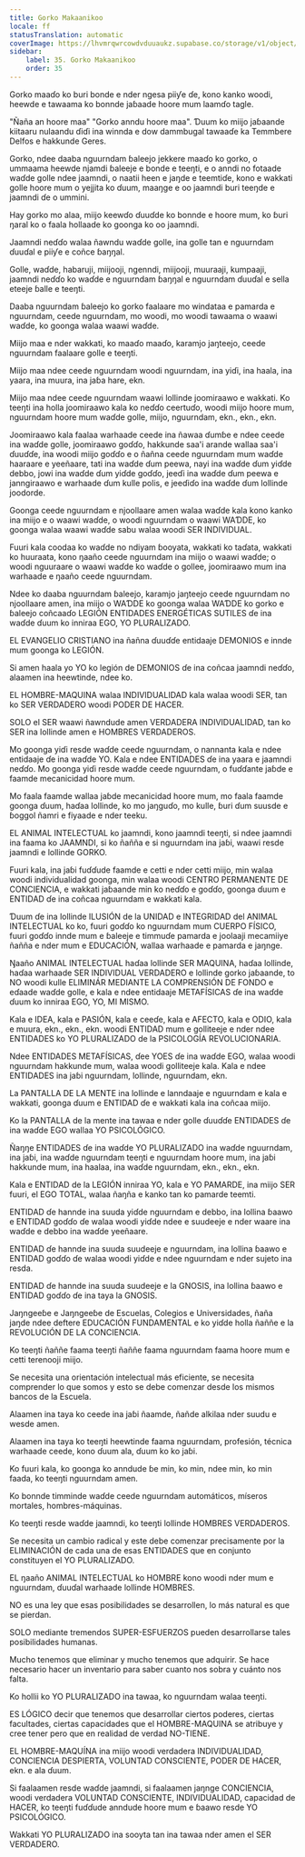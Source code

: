 ```yaml
---
title: Gorko Makaanikoo
locale: ff
statusTranslation: automatic
coverImage: https://lhvmrqwrcowdvduuaukz.supabase.co/storage/v1/object/public/strapi-uploads/small_cover-educacion-fundamental.webp-2d51a7828a2b1309555be27f7e2a61a0.webp
sidebar:
    label: 35. Gorko Makaanikoo
    order: 35
---
```

Gorko maaɗo ko buri bonde e nder ngesa piiƴe ɗe, kono kanko woodi, heewde e tawaama ko bonnde jaɓaade hoore mum laamɗo tagle.

"Ñaña an hoore maa" "Gorko anndu hoore maa". Ɗuum ko miijo jaɓaande kiitaaru nulaandu ɗiɗi ina winnda e dow dammbugal tawaaɗe ka Temmbere Delfos e hakkunde Geres.

Gorko, ndee daaba nguurndam ɓaleejo jekkere maaɗo ko gorko, o ummaama heewde njamdi ɓaleeje e bonde e teeŋti, e o anndi no fotaade waɗde golle ndee jaamndi, o naatii heen e jaŋde e teemtiɗe, kono e wakkati golle hoore mum o yejjita ko ɗuum, maaŋge e oo jaamndi buri teeŋde e jaamndi ɗe o ummini.

Hay gorko mo alaa, miijo keewɗo ɗuuɗde ko bonnde e hoore mum, ko ɓuri ŋaral ko o faala hollaade ko goonga ko oo jaamndi.

Jaamndi neɗɗo walaa ñawndu waɗde golle, ina golle tan e nguurndam ɗuuɗal e piiƴe e coñce ɓaŋŋal.

Golle, waɗde, habaruji, miijooji, ngenndi, miijooji, muuraaji, kumpaaji, jaamndi neɗɗo ko waɗde e nguurndam ɓaŋŋal e nguurndam ɗuuɗal e sella eteeje ɓalle e teeŋti.

Daaba nguurndam ɓaleejo ko gorko faalaare mo windataa e pamarda e nguurndam, ceede nguurndam, mo woodi, mo woodi tawaama o waawi waɗde, ko goonga walaa waawi waɗde.

Miijo maa e nder wakkati, ko maaɗo maaɗo, karamjo jaŋteejo, ceede nguurndam faalaare golle e teeŋti.

Miijo maa ndee ceede nguurndam woodi nguurndam, ina yiɗi, ina haala, ina yaara, ina muura, ina jaɓa hare, ekn.

Miijo maa ndee ceede nguurndam waawi lollinde joomiraawo e wakkati. Ko teeŋti ina holla joomiraawo kala ko neɗɗo ceertuɗo, woodi miijo hoore mum, nguurndam hoore mum waɗde golle, miijo, nguurndam, ekn., ekn., ekn.

Joomiraawo kala faalaa warhaade ceede ina ñawaa ɗumɓe e ndee ceede ina waɗde golle, joomiraawo goɗɗo, hakkunde saa'i arande wallaa saa'i ɗuuɗɗe, ina woodi miijo goɗɗo e o ñañna ceede nguurndam mum waɗde haaraare e yeeñaare, tati ina waɗde ɗum peewa, nayi ina waɗde ɗum yiɗde debbo, jowi ina waɗde ɗum yiɗde goɗɗo, jeeɗi ina waɗde ɗum peewa e janngiraawo e warhaade ɗum kulle polis, e jeeɗiɗo ina waɗde ɗum lollinde joodorde.

Goonga ceede nguurndam e njoollaare amen walaa waɗde kala kono kanko ina miijo e o waawi waɗde, o woodi nguurndam o waawi WAƊDE, ko goonga walaa waawi waɗde sabu walaa woodi SER INDIVIDUAL.

Fuuri kala coodaa ko waɗde no ndiyam ɓooyata, wakkati ko taɗata, wakkati ko huuraata, kono ŋaaño ceede nguurndam ina miijo o waawi waɗde; o woodi nguuraare o waawi waɗde ko waɗde o gollee, joomiraawo mum ina warhaade e ŋaaño ceede nguurndam.

Ndee ko daaba nguurndam ɓaleejo, karamjo jaŋteejo ceede nguurndam no njoollaare amen, ina miijo o WAƊDE ko goonga walaa WAƊDE ko gorko e ɓaleejo coñcaaɗo LEGIÓN ENTIDADES ENERGÉTICAS SUTILES ɗe ina waɗde ɗuum ko inniraa EGO, YO PLURALIZADO.

EL EVANGELIO CRISTIANO ina ñañna ɗuuɗɗe entidaaje DEMONIOS e innde mum goonga ko LEGIÓN.

Si amen haala yo YO ko legión de DEMONIOS ɗe ina coñcaa jaamndi neɗɗo, alaamen ina heewtinde, ndee ko.

EL HOMBRE-MAQUINA walaa INDIVIDUALIDAD kala walaa woodi SER, tan ko SER VERDADERO woodi PODER DE HACER.

SOLO el SER waawi ñawndude amen VERDADERA INDIVIDUALIDAD, tan ko SER ina lollinde amen e HOMBRES VERDADEROS.

Mo goonga yiɗi resde waɗde ceede nguurndam, o nannanta kala e ndee entidaaje ɗe ina waɗde YO. Kala e ndee ENTIDADES ɗe ina yaara e jaamndi neɗɗo. Mo goonga yiɗi resde waɗde ceede nguurndam, o fuɗɗante jaɓde e faamde mecanicidad hoore mum.

Mo faala faamde wallaa jaɓde mecanicidad hoore mum, mo faala faamde goonga ɗuum, haɗaa lollinde, ko mo jaŋguɗo, mo kulle, ɓuri ɗum suusde e ɓoggol ñamri e fiyaade e nder teeku.

EL ANIMAL INTELECTUAL ko jaamndi, kono jaamndi teeŋti, si ndee jaamndi ina faama ko JAAMNDI, si ko ñañña e si nguurndam ina jaɓi, waawi resde jaamndi e lollinde GORKO.

Fuuri kala, ina jaɓi fuɗɗude faamde e cetti e nder cetti miijo, min walaa woodi individualidad goonga, min walaa woodi CENTRO PERMANENTE DE CONCIENCIA, e wakkati jaɓaande min ko neɗɗo e goɗɗo, goonga ɗuum e ENTIDAD ɗe ina coñcaa nguurndam e wakkati kala.

Ɗuum ɗe ina lollinde ILUSIÓN de la UNIDAD e INTEGRIDAD del ANIMAL INTELECTUAL ko ko, fuuri goɗɗo ko nguurndam mum CUERPO FÍSICO, fuuri goɗɗo innde mum e ɓaleeje e timmuɗe pamarda e joolaaji mecamiiye ñañña e nder mum e EDUCACIÓN, wallaa warhaade e pamarda e jaŋnge.

Ŋaaño ANIMAL INTELECTUAL haɗaa lollinde SER MAQUINA, haɗaa lollinde, haɗaa warhaade SER INDIVIDUAL VERDADERO e lollinde gorko jaɓaande, to NO woodi kulle ELIMINÁR MEDIANTE LA COMPRENSIÓN DE FONDO e eɗaade waɗde golle, e kala e ndee entidaaje METAFÍSICAS ɗe ina waɗde ɗuum ko inniraa EGO, YO, MI MISMO.

Kala e IDEA, kala e PASIÓN, kala e ceeɗe, kala e AFECTO, kala e ODIO, kala e muura, ekn., ekn., ekn. woodi ENTIDAD mum e golliteeje e nder ndee ENTIDADES ko YO PLURALIZADO de la PSICOLOGÍA REVOLUCIONARIA.

Ndee ENTIDADES METAFÍSICAS, ɗee YOES ɗe ina waɗde EGO, walaa woodi nguurndam hakkunde mum, walaa woodi golliteeje kala. Kala e ndee ENTIDADES ina jaɓi nguurndam, lollinde, nguurndam, ekn.

La PANTALLA DE LA MENTE ina lollinde e lanndaaje e nguurndam e kala e wakkati, goonga ɗuum e ENTIDAD ɗe e wakkati kala ina coñcaa miijo.

Ko la PANTALLA de la mente ina tawaa e nder golle ɗuuɗɗe ENTIDADES ɗe ina waɗde EGO wallaa YO PSICOLÓGICO.

Ñaŋŋe ENTIDADES ɗe ina waɗde YO PLURALIZADO ina waɗde nguurndam, ina jaɓi, ina waɗde nguurndam teeŋti e nguurndam hoore mum, ina jaɓi hakkunde mum, ina haalaa, ina waɗde nguurndam, ekn., ekn., ekn.

Kala e ENTIDAD de la LEGIÓN inniraa YO, kala e YO PAMARDE, ina miijo SER fuuri, el EGO TOTAL, walaa ñaŋña e kanko tan ko pamarde teemti.

ENTIDAD ɗe hannde ina suuda yiɗde nguurndam e debbo, ina lollina ɓaawo e ENTIDAD goɗɗo ɗe walaa woodi yiɗde ndee e suudeeje e nder waare ina waɗde e debbo ina waɗde yeeñaare.

ENTIDAD ɗe hannde ina suuda suudeeje e nguurndam, ina lollina ɓaawo e ENTIDAD goɗɗo ɗe walaa woodi yiɗde e ndee nguurndam e nder sujeto ina resda.

ENTIDAD ɗe hannde ina suuda suudeeje e la GNOSIS, ina lollina ɓaawo e ENTIDAD goɗɗo ɗe ina taya la GNOSIS.

Jaŋngeeɓe e Jaŋngeeɓe de Escuelas, Colegios e Universidades, ñaña jaŋde ndee deftere EDUCACIÓN FUNDAMENTAL e ko yiɗde holla ñaññe e la REVOLUCIÓN DE LA CONCIENCIA.

Ko teeŋti ñaññe faama teeŋti ñaññe faama nguurndam faama hoore mum e cetti terenooji miijo.

Se necesita una orientación intelectual más eficiente, se necesita comprender lo que somos y esto se debe comenzar desde los mismos bancos de la Escuela.

Alaamen ina taya ko ceede ina jaɓi ñaamde, ñañde alkilaa nder suudu e wesde amen.

Alaamen ina taya ko teeŋti heewtinde faama nguurndam, profesión, técnica warhaade ceede, kono ɗuum ala, ɗuum ko ko jaɓi.

Ko fuuri kala, ko goonga ko anndude ɓe min, ko min, ndee min, ko min faada, ko teeŋti nguurndam amen.

Ko bonnde timminde waɗde ceede nguurndam automáticos, míseros mortales, hombres-máquinas.

Ko teeŋti resde waɗde jaamndi, ko teeŋti lollinde HOMBRES VERDADEROS.

Se necesita un cambio radical y este debe comenzar precisamente por la ELIMINACIÓN de cada una de esas ENTIDADES que en conjunto constituyen el YO PLURALIZADO.

EL ŋaaño ANIMAL INTELECTUAL ko HOMBRE kono woodi nder mum e nguurndam, ɗuuɗal warhaade lollinde HOMBRES.

NO es una ley que esas posibilidades se desarrollen, lo más natural es que se pierdan.

SOLO mediante tremendos SUPER-ESFUERZOS pueden desarrollarse tales posibilidades humanas.

Mucho tenemos que eliminar y mucho tenemos que adquirir. Se hace necesario hacer un inventario para saber cuanto nos sobra y cuánto nos falta.

Ko hollii ko YO PLURALIZADO ina tawaa, ko nguurndam walaa teeŋti.

ES LÓGICO decir que tenemos que desarrollar ciertos poderes, ciertas facultades, ciertas capacidades que el HOMBRE-MAQUINA se atribuye y cree tener pero que en realidad de verdad NO-TIENE.

EL HOMBRE-MAQUÍNA ina miijo woodi verdadera INDIVIDUALIDAD, CONCIENCIA DESPIERTA, VOLUNTAD CONSCIENTE, PODER DE HACER, ekn. e ala ɗuum.

Si faalaamen resde waɗde jaamndi, si faalaamen jaŋnge CONCIENCIA, woodi verdadera VOLUNTAD CONSCIENTE, INDIVIDUALIDAD, capacidad de HACER, ko teeŋti fuɗɗude anndude hoore mum e ɓaawo resde YO PSICOLÓGICO.

Wakkati YO PLURALIZADO ina sooyta tan ina tawaa nder amen el SER VERDADERO.

